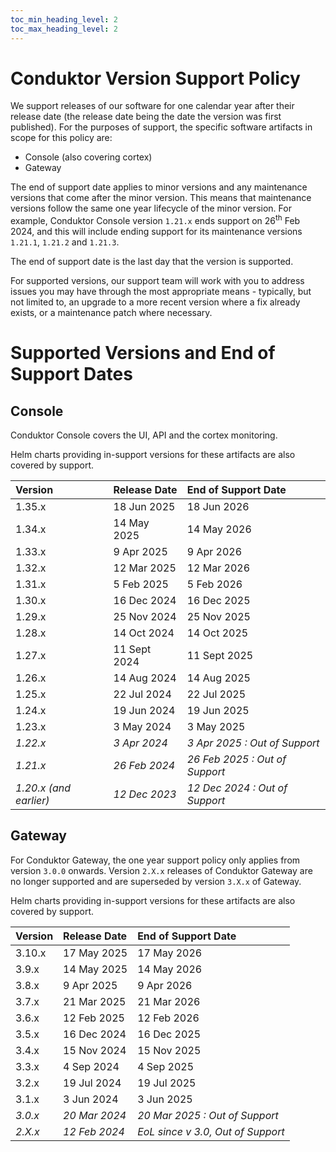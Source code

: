```yaml
---
toc_min_heading_level: 2
toc_max_heading_level: 2
---
```


# Conduktor Version Support Policy

We support releases of our software for one calendar year after their release date (the release date being the date the version was first published). For the purposes of support, the specific software artifacts in scope for this policy are:

* Console (also covering cortex)
* Gateway

The end of support date applies to minor versions and any maintenance versions that come after the minor version. This means that maintenance versions follow the same one year lifecycle of the minor version. For example, Conduktor Console version `1.21.x` ends support on 26<sup>th</sup> Feb 2024, and this will include ending support for its maintenance versions `1.21.1`, `1.21.2` and `1.21.3`.

The end of support date is the last day that the version is supported.

For supported versions, our support team will work with you to address issues you may have through the most appropriate means - typically, but not limited to, an upgrade to a more recent version where a fix already exists, or a maintenance patch where necessary.

# Supported Versions and End of Support Dates

## Console

Conduktor Console covers the UI, API and the cortex monitoring.

Helm charts providing in-support versions for these artifacts are also covered by support.

| **Version**            | **Release Date** | **End of Support Date**        |
| :--------------------- | :--------------- | :----------------------------- |
| 1.35.x                 | 18 Jun 2025      | 18 Jun 2026                    |
| 1.34.x                 | 14 May 2025      | 14 May 2026                    |
| 1.33.x                 | 9 Apr 2025       | 9 Apr 2026                     |
| 1.32.x                 | 12 Mar 2025      | 12 Mar 2026                    |
| 1.31.x                 | 5 Feb 2025       | 5 Feb 2026                     |
| 1.30.x                 | 16 Dec 2024      | 16 Dec 2025                    |
| 1.29.x                 | 25 Nov 2024      | 25 Nov 2025                    |
| 1.28.x                 | 14 Oct 2024      | 14 Oct 2025                    |
| 1.27.x                 | 11 Sept 2024     | 11 Sept 2025                   |
| 1.26.x                 | 14 Aug 2024      | 14 Aug 2025                    |
| 1.25.x                 | 22 Jul 2024      | 22 Jul 2025                    |
| 1.24.x                 | 19 Jun 2024      | 19 Jun 2025                    |
| 1.23.x                 | 3 May 2024       | 3 May 2025                     |
| *1.22.x*               | *3 Apr 2024*     | *3 Apr 2025 : Out of Support*  |
| *1.21.x*               | *26 Feb 2024*    | *26 Feb 2025 : Out of Support* |
| *1.20.x (and earlier)* | *12 Dec 2023*    | *12 Dec 2024 : Out of Support* |

## Gateway

For Conduktor Gateway, the one year support policy only applies from version `3.0.0` onwards. Version `2.X.x` releases of Conduktor Gateway are no longer supported and are superseded by version `3.X.x` of Gateway.

Helm charts providing in-support versions for these artifacts are also covered by support.

| **Version** | **Release Date**  | **End of Support Date**           |
| :---------- | :---------------- | :-------------------------------- |
| 3.10.x      | 17 May 2025       | 17 May 2026                       |
| 3.9.x       | 14 May 2025       | 14 May 2026                       |
| 3.8.x       | 9 Apr 2025        | 9 Apr 2026                        |
| 3.7.x       | 21 Mar 2025       | 21 Mar 2026                       |
| 3.6.x       | 12 Feb 2025       | 12 Feb 2026                       |
| 3.5.x       | 16 Dec 2024       | 16 Dec 2025                       |
| 3.4.x       | 15 Nov 2024       | 15 Nov 2025                       |
| 3.3.x       | 4 Sep 2024        | 4 Sep 2025                        |
| 3.2.x       | 19 Jul 2024       | 19 Jul 2025                       |
| 3.1.x       | 3 Jun 2024        | 3 Jun 2025                        |
| *3.0.x*     | *20 Mar 2024*     | *20 Mar 2025 : Out of Support*    |
| *2.X.x*     | *12 Feb 2024*     | *EoL since v 3.0, Out of Support* |

